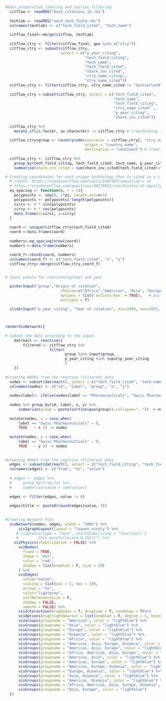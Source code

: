 ```r

#Data preparation,labeling and initial filtering
  citflow <- readRDS("back_citations_16.rds")
  
  techlab <- readRDS("oecd_tech_field.rds")
  colnames(techlab) <- c("tech_field_cited", "tech_name")
  
  citflow_final<-merge(citflow, techlab)
  
  citflow_ctry <- filter(citflow_final, geo %in% c("ctry"))
  citflow_ctry <- subset(citflow_ctry, 
                         select = c("p_year_citing", 
                                    "tech_field_citing", 
                                    "tech_name",
                                    "tech_field_cited", 
                                    "share_inv_cited", 
                                    "ctry_name_citing", 
                                    "ctry_name_cited"))
  citflow_ctry <- filter(citflow_ctry, ctry_name_cited != "Switzerland" & ctry_name_citing=="Switzerland")
  
  citflow_ctry <-subset(citflow_ctry, select = c("tech_field_cited", 
                                                 "tech_name", 
                                                 "tech_field_citing",
                                                 "ctry_name_cited" ,
                                                 "p_year_citing",
                                                 "share_inv_cited"))
  
  citflow_ctry %>% 
    mutate_if(is.factor, as.character) -> citflow_ctry # transforming factors into characters
  
  citflow_ctry$group <- countrycode(sourcevar = citflow_ctry[, "ctry_name_cited"],
                                    origin = "country.name",
                                    destination = "continent") # Creating continent var (group)
  
  citflow_ctry <- citflow_ctry %>% 
    group_by(tech_field_citing, tech_field_cited, tech_name, p_year_citing, group) %>% 
    summarise(share_inv_cited = sum(share_inv_cited[tech_field_cited!="16"])) # Agregation summing, without cited pharma patents

# Creating coordinates for each unique technology that is cited in a c
  # credit: https://stackoverflow.com/users/1465387/sebastian-c on
  # https://stackoverflow.com/questions/40279052/coordinates-of-equally-distanced-n-points-on-a-circle-in-r
  eq_spacing <- function(n, r = 1){
    polypoints <- seq(0, 2*pi, length.out=n+1)
    polypoints <- polypoints[-length(polypoints)]
    circx <- r * sin(polypoints)
    circy <- r * cos(polypoints)
    data.frame(x=circx, y=circy)
  }
  
  coord <- unique(citflow_ctry$tech_field_cited)
  coord <-data.frame(coord)
  
  numbers<-eq_spacing(nrow(coord))
  numbers <-data.frame(numbers)
  
  coord_f<-cbind(coord, numbers)
  colnames(coord_f) <- c("tech_field_cited", "x", "y")
  citflow_ctry<-merge(citflow_ctry,coord_f)


# Input panels for continent(group) and year

  pickerInput("group","Origin of citation", 
                         choices=c("Africa","Americas", "Asia", "Europe", "Oceania"),
                         options = list(`actions-box` = TRUE),   # build buttons for collective selection
                         multiple = T)
  
  sliderInput("p_year_citing", "Year of citation", min=1990, max=2015, value=1990, sep="")



renderVisNetwork({
  
# subset the data according to the input:
    datreact <- reactive({
        filtered <- citflow_ctry %>%
                    filter(
                           group %in% input$group,
                           p_year_citing %in% input$p_year_citing
                           )
    }) 
    
#Creating NODES from the reactive (filtered) data
  nodes <- subset(datreact(), select = c("tech_field_cited", "tech_name", "group", "x", "y"))
  colnames(nodes) <- c("id", "label", "group", "x", "y")
    
  nodes$label<- ifelse(nodes$label == "Pharmaceuticals", "Swiss Pharmaceuticals", nodes$label)
    
  nodes %>% group_by(id, label, x, y) %>%
      summarize(group = paste(sort(unique(group)),collapse=", ")) -> nodes
    
  mutate(nodes, x = case_when(
      label == "Swiss Pharmaceuticals" ~ 0, 
      TRUE   ~ x )) -> nodes
     
  mutate(nodes, y = case_when(
      label == "Swiss Pharmaceuticals" ~ 0, 
      TRUE   ~ y )) -> nodes
    
    
#Creating EDGES from the reactive (filtered) data    
  edges <- subset(datreact(), select = c("tech_field_citing", "tech_field_cited" ,"share_inv_cited"))
  colnames(edges) <- c("from", "to", "value")
    
  # edges <- edges %>% 
  #     group_by(from,to) %>% 
  #     summarise(value = sum(value))
    
  edges <- filter(edges, value != 0)
    
  edges$title <- paste0(round(edges$value, 2))
  
    
#Creating Network Plot    
  visNetwork(nodes, edges, width = "100%") %>%
      visIgraphLayout(layout = "layout_nicely") %>%
     # visEvents(type = "once", startStabilizing = "function() {
     #         this.moveTo({scale:0.55})}") %>%
    visPhysics(stabilization = FALSE) %>%
      visNodes(
        fixed = TRUE,
        shape = "dot",
        color = "red",
        shadow = list(enabled = F, size = 20)
      ) %>%
      visEdges(
        value="value",
        scaling = list(min = 1, max = 10),
        arrows = "to",
        color="lightgrey",
        selfReferenceSize = F,
        shadow = FALSE,
        smooth = FALSE) %>%
      visInteraction(dragNodes = T, dragView = T, zoomView = T)%>%
      visOptions(highlightNearest = list(enabled = F, degree = 1, hover = T)) %>%
      visGroups(groupname = "Americas", color = "lightblue") %>%
      visGroups(groupname = "Asia", color = "lightblue") %>%
      visGroups(groupname = "Europe", color = "lightblue") %>%
      visGroups(groupname = "Oceania", color = "lightblue") %>%
      visGroups(groupname = "Africa", color = "lightblue") %>%
      visGroups(groupname = "Americas, Asia, Europe, Oceania", color = "lightblue") %>%
      visGroups(groupname = "Americas, Asia, Europe", color = "lightblue") %>%
      visGroups(groupname = "Africa, Americas, Asia, Europe", color = "lightblue") %>%
      visGroups(groupname = "Americas, Asia", color = "lightblue") %>%
      visGroups(groupname = "Americas, Europe", color = "lightblue") %>%
      visGroups(groupname = "Americas, Europe, Oceania", color = "lightblue") %>%
      visGroups(groupname = "Europe, Oceania", color = "lightblue") %>%
      visGroups(groupname = "Asia, Oceania", color = "lightblue") %>%
      visGroups(groupname = "Americas, Oceania", color = "lightblue") %>%
      visGroups(groupname = "Africa, Americas, Asia, Europe, Oceania", color = "lightblue") %>%
      visGroups(groupname = "Asia, Europe", color = "lightblue")
  })    

```